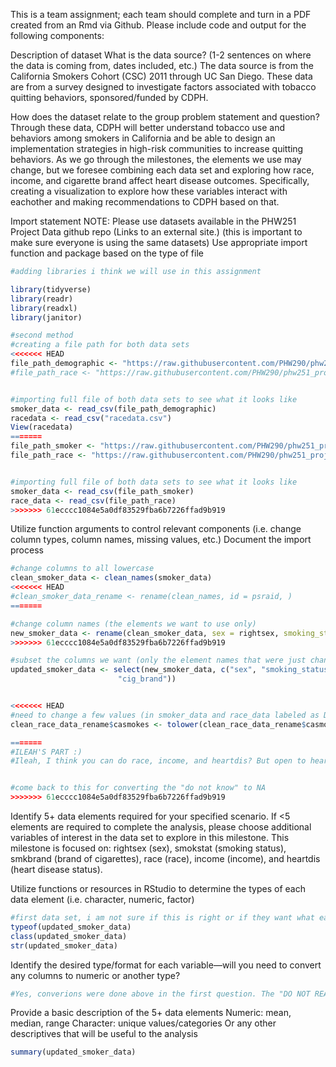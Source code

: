This is a team assignment; each team should complete and turn in a PDF created from an Rmd via Github. Please include code and output for the following components:



Description of dataset
What is the data source? (1-2 sentences on where the data is coming from, dates included, etc.)
The data source is from the California Smokers Cohort (CSC) 2011 through UC San Diego. These data are from a survey designed to investigate factors associated with tobacco quitting behaviors, sponsored/funded by CDPH.




How does the dataset relate to the group problem statement and question?
Through these data, CDPH will better understand tobacco use and behaviors among smokers in California and be able to design an implementation strategies in high-risk communities to increase quitting behaviors. As we go through the milestones, the elements we use may change, but we foresee combining each data set and exploring how race, income, and cigarette brand affect heart disease outcomes. Specifically, creating a visualization to explore how these variables interact with eachother and making recommendations to CDPH based on that.



Import statement
NOTE: Please use datasets available in the PHW251 Project Data github repo (Links to an external site.) (this is important to make sure everyone is using the same datasets)
Use appropriate import function and package based on the type of file


```r

#adding libraries i think we will use in this assignment

library(tidyverse)
library(readr)
library(readxl)
library(janitor)

```

```r

#second method
#creating a file path for both data sets
<<<<<<< HEAD
file_path_demographic <- "https://raw.githubusercontent.com/PHW290/phw251_projectdata/main/ca_csc_smoker_data.csv"
#file_path_race <- "https://raw.githubusercontent.com/PHW290/phw251_projectdata/main/ca_csc_outcome_race_data.csv"


#importing full file of both data sets to see what it looks like
smoker_data <- read_csv(file_path_demographic)
racedata <- read_csv("racedata.csv")
View(racedata)
=======
file_path_smoker <- "https://raw.githubusercontent.com/PHW290/phw251_projectdata/main/ca_csc_smoker_data.csv"
file_path_race <- "https://raw.githubusercontent.com/PHW290/phw251_projectdata/main/ca_csc_outcome_race_data.csv"


#importing full file of both data sets to see what it looks like
smoker_data <- read_csv(file_path_smoker)
race_data <- read_csv(file_path_race)
>>>>>>> 61ecccc1084e5a0df83529fba6b7226ffad9b919

```


Utilize function arguments to control relevant components (i.e. change column types, column names, missing values, etc.)
Document the import process
```r

#change columns to all lowercase
clean_smoker_data <- clean_names(smoker_data)
<<<<<<< HEAD
#clean_smoker_data_rename <- rename(clean_names, id = psraid, )
=======

#change column names (the elements we want to use only)
new_smoker_data <- rename(clean_smoker_data, sex = rightsex, smoking_status = smokstat, cig_brand = smkbrand)
>>>>>>> 61ecccc1084e5a0df83529fba6b7226ffad9b919

#subset the columns we want (only the element names that were just changed above)
updated_smoker_data <- select(new_smoker_data, c("sex", "smoking_status",
                        "cig_brand"))


<<<<<<< HEAD
#need to change a few values (in smoker_data and race_data labeled as DO NOT READ...change to NA?)
clean_race_data_rename$casmokes <- tolower(clean_race_data_rename$casmokes)

=======
#ILEAH'S PART :)
#Ileah, I think you can do race, income, and heartdis? But open to hearing what you think!


#come back to this for converting the "do not know" to NA
>>>>>>> 61ecccc1084e5a0df83529fba6b7226ffad9b919

```


Identify 5+ data elements required for your specified scenario. If <5 elements are required to complete the analysis, please choose additional variables of interest in the data set to explore in this milestone.
This milestone is focused on: rightsex (sex), smokstat (smoking status), smkbrand (brand of cigarettes), race (race), income (income), and heartdis (heart disease status).



Utilize functions or resources in RStudio to determine the types of each data element (i.e. character, numeric, factor)
```r

#first data set, i am not sure if this is right or if they want what each variable is (sex, smoking brand, smoking status individually?)
typeof(updated_smoker_data)
class(updated_smoker_data)
str(updated_smoker_data)

```



Identify the desired type/format for each variable—will you need to convert any columns to numeric or another type? 
```r

#Yes, converions were done above in the first question. The "DO NOT READ" were converted into NA.

```


Provide a basic description of the 5+ data elements
Numeric: mean, median, range
Character:  unique values/categories
Or any other descriptives that will be useful to the analysis
```r

summary(updated_smoker_data)

```

